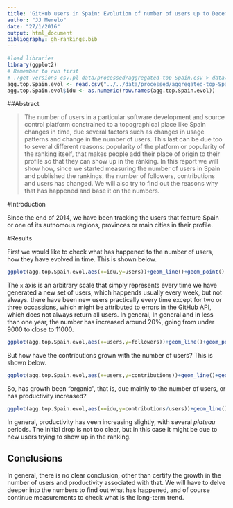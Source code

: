 ```yaml
---
title: 'GitHub users in Spain: Evolution of number of users up to December 2015'
author: "JJ Merelo"
date: "27/1/2016"
output: html_document
bibliography: gh-rankings.bib
---
```


```r

#load libraries
library(ggplot2)
# Remember to run first 
# ./get-versions-csv.pl data/processed/aggregated-top-Spain.csv > data/processed/aggregated-top-Spain-evol.csv
agg.top.Spain.evol <- read.csv("../../data/processed/aggregated-top-Spain-evol.csv",sep=';')
agg.top.Spain.evol$idu <- as.numeric(row.names(agg.top.Spain.evol))
```

##Abstract

>The number of users in a particular software development and source control platform constrained to a topographical place like Spain changes in time, due several factors such as changes in usage patterns and change in the number of users. This last can be due too to several different reasons: popularity of the platform  or popularity of the ranking itself, that makes people add their place of origin to their profile so that they can show up in the ránking.
>In this report we will show how, since we started measuring the number of users in Spain and published the rankings, the number of followers, contributions and users has changed. We will also try to find out the reasons why that has happened and base it on the numbers. 

#Introduction

Since the end of 2014, we have been tracking the users that feature Spain or one of its autnomous regions, provinces or main cities in their profile.

#Results

First we would like to check what has happened to the number of users, how they have evolved in time. This is shown below.

```r
ggplot(agg.top.Spain.evol,aes(x=idu,y=users))+geom_line()+geom_point()
```

The `x` axis is an arbitrary scale that simply represents every time we have generated a new set of users, which happends usually every week, but not always. there have been new users practically every time except for two or three occassions, which might be attributed to errors in the GitHub API, which does not always return all users. In general, In general and in less than one year, the number has increased around 20%, going from under 9000 to close to 11000.


```r
ggplot(agg.top.Spain.evol,aes(x=users,y=followers))+geom_line()+geom_point()
```

But how have the contributions grown with the number of users? This is shown below.

```r
ggplot(agg.top.Spain.evol,aes(x=users,y=contributions))+geom_line()+geom_point()
```

So, has growth been "organic", that is, due mainly to the number of users, or has productivity increased?
```r
ggplot(agg.top.Spain.evol,aes(x=idu,y=contributions/users))+geom_line()+geom_point()
```

In general, productivity has veen increasing slightly, with several *plateau* periods. The initial drop is not too clear, but in this case it might be due to new users trying to show up in the ranking.

## Conclusions

In general, there is no clear conclusion, other than certify the growth in the number of users and productivity associated with that. We will have to delve deeper into the numbers to find out what has happened, and of course continue measurements to check what is the long-term trend. 